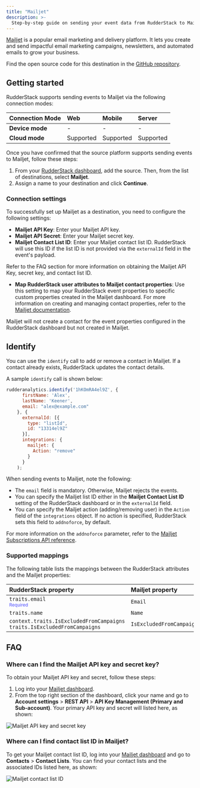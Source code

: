 ```yaml
---
title: "Mailjet"
description: >-
  Step-by-step guide on sending your event data from RudderStack to Mailjet.
---
```


[Mailjet](https://www.mailjet.com/) is a popular email marketing and delivery platform. It lets you create and send impactful email marketing campaigns, newsletters, and automated emails to grow your business.

<div class="infoBlock">
Find the open source code for this destination in the <a href="https://github.com/rudderlabs/rudder-transformer/tree/master/src/v0/destinations/mailjet">GitHub repository</a>.
</div>

## Getting started

RudderStack supports sending events to Mailjet via the following <Link to="/destinations/rudderstack-connection-modes/">connection modes</Link>:

| **Connection Mode** | **Web**       | **Mobile**    | **Server**    |
| :------------------ | :------------ | :------------ | :------------ |
| **Device mode**     |       -        |        -       |        -       |
| **Cloud mode**      |      Supported       |     Supported    |    Supported     |

Once you have confirmed that the source platform supports sending events to Mailjet, follow these steps:

1. From your [RudderStack dashboard](https://app.rudderstack.com/), add the source. Then, from the list of destinations, select **Mailjet**.
2. Assign a name to your destination and click **Continue**.

### Connection settings 

To successfully set up Mailjet as a destination, you need to configure the following settings:

- **Mailjet API Key**: Enter your Mailjet API key.
- **Mailjet API Secret**: Enter your Mailjet secret key.
- **Mailjet Contact List ID**: Enter your Mailjet contact list ID. RudderStack will use this ID if the list ID is not provided via the `externalId` field in the event's payload.

<div class="infoBlock">
Refer to the <Link to="#faq">FAQ</Link> section for more information on obtaining the Mailjet API Key, secret key, and contact list ID.
</div>

- **Map RudderStack user attributes to Mailjet contact properties**: Use this setting to map your RudderStack event properties to specific custom properties created in the Mailjet dashboard. For more information on creating and managing contact properties, refer to the <a href="https://documentation.mailjet.com/hc/en-us/articles/360043176353-How-to-create-manage-contact-properties-">Mailjet documentation</a>.

<div class="warningBlock">
Mailjet will not create a contact for the event properties configured in the RudderStack dashboard but not created in Mailjet.
</div>


## Identify

You can use the <Link to="/event-spec/standard-events/identify/">`identify`</Link> call to add or remove a contact in Mailjet. If a contact already exists, RudderStack updates the contact details.

A sample `identify` call is shown below:

```javascript
rudderanalytics.identify('1hKOmRA4el9Z', {
      firstName: 'Alex',
      lastName: 'Keener',
      email: "alex@example.com"
    }, {
      externalId: [{
        type: "listId",
        id: "13314el9Z"
      }],
      integrations: {
        mailjet: {
          Action: "remove"
        }
      }
    );
```

When sending events to Mailjet, note the following:

- The `email` field is mandatory. Otherwise, Mailjet rejects the events.
- You can specify the Mailjet list ID either in the **Mailjet Contact List ID** setting of the RudderStack dashboard or in the `externalId` field.
- You can specify the Mailjet action (adding/removing user) in the `Action` field of the `integrations` object. If no action is specified, RudderStack sets this field to `addnoforce`, by default.

<div class="infoBlock">
For more information on the <code class="inline-code">addnoforce</code> parameter, refer to the <a href="https://dev.mailjet.com/email/reference/contacts/subscriptions/">Mailjet Subscriptions API reference</a>.
</div>

### Supported mappings

The following table lists the mappings between the RudderStack attributes and the Mailjet properties:

| RudderStack property | Mailjet property |
| :--------------| :---------|
| `traits.email` <br/> <span style="color: #4D4DFF;font-size:12px;">Required</span> | `Email` |
| `traits.name` | `Name` |
| `context.traits.IsExcludedFromCampaigns` <br/> `traits.IsExcludedFromCampaigns` | `IsExcludedFromCampaigns` |


## FAQ

### Where can I find the Mailjet API key and secret key?

To obtain your Mailjet API key and secret, follow these steps:

1. Log into your [Mailjet dashboard](https://app.mailjet.com/account).
2. From the top right section of the dashboard, click your name and go to **Account settings** > **REST API** > **API Key Management (Primary and Sub-account)**. Your primary API key and secret will listed here, as shown:

<img src="../../assets/event-stream-destinations/mailjet-apikey-secret.png" alt="Mailjet API key and secret key" />

### Where can I find contact list ID in Mailjet?

To get your Mailjet contact list ID, log into your [Mailjet dashboard](https://app.mailjet.com/account) and go to **Contacts** > **Contact Lists**. You can find your contact lists and the associated IDs listed here, as shown:

<img src="../../assets/event-stream-destinations/mailjet-contactlistid.png" alt="Mailjet contact list ID" />